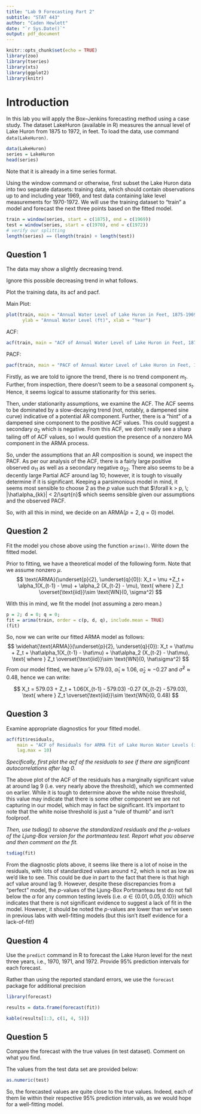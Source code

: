 ```yaml
---
title: "Lab 9 Forecasting Part 2"
subtitle: "STAT 443"
author: "Caden Hewlett"
date: "`r Sys.Date()`"
output: pdf_document
---
```


```r
knitr::opts_chunk$set(echo = TRUE)
library(zoo)
library(tseries)
library(xts)
library(ggplot2)
library(knitr)
```
# Introduction

In this lab you will apply the Box–Jenkins forecasting method using a case study. The dataset
LakeHuron (available in R) measures the annual level of Lake Huron from 1875 to 1972, in feet.
To load the data, use command `data(LakeHuron)`.

```r
data(LakeHuron)
series = LakeHuron
head(series)
```
Note that it is already in a time series format.

Using the window command or otherwise, first subset the Lake Huron data into two separate
datasets: training data, which should contain observations up to and including year 1969, and
test data containing lake level measurements for 1970-1972. We will use the training dataset to
“train” a model and forecast the next three points based on the fitted model.
```r
train = window(series, start = c(1875), end = c(1969))
test = window(series, start = c(1970), end = c(1972))
# verify our splitting
length(series) == (length(train) + length(test))
```

## Question 1

The data may show a slightly decreasing trend. 


Ignore this possible decreasing trend in what follows. 


Plot the training data, its acf and pacf. 


Main Plot:
```r
plot(train, main = "Annual Water Level of Lake Huron in Feet, 1875-1969",
      ylab = "Annual Water Level (ft)", xlab = "Year")
```

ACF:
```r
acf(train, main = "ACF of Annual Water Level of Lake Huron in Feet, 1875-1969")
```

PACF:
```r
pacf(train, main = "PACF of Annual Water Level of Lake Huron in Feet, 1875-1969")
```


\underline{ Determine an appropriate ARMA model and explain your choice. }

Firstly, as we are told to ignore the trend, there is no trend component $m_t$. Further, from inspection, there doesn't seem to be a seasonal component $s_t$. Hence, it seems logical to assume stationarity for this series.


Then, under stationarity assumptions, we examine the ACF. The ACF seems to be dominated by a slow-decaying trend (not, notably, a dampened sine curve) indicative of a potential AR component. Further, there is a "hint" of a dampened sine component to the positive ACF values. This could suggest a secondary $\alpha_2$ which is negative. From this ACF, we don't really see a sharp tailing off of ACF values, so I would question the presence of a nonzero MA component in the ARMA process.


So, under the assumptions that an AR composition is sound, we inspect the PACF. As per our analysis of the ACF, there is a fairly large positive observed $\alpha_{11}$ as well as a secondary negative $\alpha_{22}$. There also seems to be a decently large Partial ACF around lag 10; however, it is tough to visually determine if it is significant. Keeping a parsimonious model in mind, it seems most sensible to choose $2$ as the $p$ value such that $\forall k > p, \; |\hat\alpha_{kk}| < 2/\sqrt{n}$ which seems sensible given our assumptions and the observed PACF.

So, with all this in mind, we decide on an $\text{ARMA}(p = 2, q = 0)$ model.

## Question 2


Fit the model you chose above using the function `arima()`. Write down the fitted model.

Prior to fitting, we have a theoretical model of the following form. Note that we assume nonzero $\mu$.
$$
\text{ARMA}(\underset{p}{2}, \underset{q}{0}): X_t = \mu  +Z_t + \alpha_1(X_{t-1} - \mu) + \alpha_2 (X_{t-2} - \mu), \text{ where } Z_t \overset{\text{iid}}\sim  \text{WN}(0, \sigma^2)
$$

With this in mind, we fit the model (not assuming a zero mean.)

```r
p = 2; d = 0; q = 0;
fit = arima(train, order = c(p, d, q), include.mean = TRUE)
(fit)
```
So, now we can write our fitted ARMA model as follows:
$$
\widehat{\text{ARMA}}(\underset{p}{2}, \underset{q}{0}): X_t = \hat\mu  + Z_t + \hat\alpha_1(X_{t-1} - \hat\mu) + \hat\alpha_2 (X_{t-2} - \hat\mu), \text{ where } Z_t \overset{\text{iid}}\sim  \text{WN}(0, \hat\sigma^2)
$$
From our model fitted, we have $\hat\mu \approx 579.03$, $\hat\alpha_1 \approx 1.06$, $\hat\alpha_2 \approx -0.27$ and $\hat\sigma^2 \approx 0.48$, hence we can write:

$$
X_t =  579.03  + Z_t + 1.06(X_{t-1} -  579.03) -0.27 (X_{t-2} -  579.03), \text{ where } Z_t \overset{\text{iid}}\sim  \text{WN}(0,   0.48)
$$

## Question 3

Examine appropriate diagnostics for your fitted model.

```r
acf(fit$residuals, 
    main = "ACF of Residuals for ARMA fit of Lake Huron Water Levels (in ft)",
    lag.max = 10)
```

*Specifically, first plot the acf of the residuals to see if there are significant autocorrelations after lag 0.*

The above plot of the ACF of the residuals has a marginally significant value at around lag $9$ (i.e. very nearly above the threshold), which we commented on earlier. While it is tough to determine above the white noise threshold, this value may indicate that there is some other component we are not capturing in our model, which may in fact be significant. It's important to note that the white noise threshold is just a "rule of thumb" and isn't foolproof. 

*Then, use tsdiag() to observe the standardized residuals and the p-values of the Ljung-Box version for the portmanteau test. Report what you observe and then comment on the fit.*

```r
tsdiag(fit)
```

From the diagnostic plots above, it seems like there is a lot of noise in the residuals, with lots of standardized values around $\pm 2$, which is not as low as we'd like to see. This could be due in part to the fact that there is that high acf value around lag $9$. However, despite these discrepancies from a "perfect" model, the $p$-values of the Ljung-Box Portmanteau test do not fall below the $\alpha$ for any common testing levels (i.e. $\alpha \in \{0.01, 0.05, 0.10\}$) which indicates that there is not significant evidence to suggest a lack of fit in the model. However, it should be noted the $p$-values are lower than we've seen in previous labs with well-fitting models (but this isn't itself evidence for a lack-of-fit!)

## Question 4

Use the `predict` command in R to forecast the Lake Huron level for the next three years,
i.e., 1970, 1971, and 1972. Provide 95% prediction intervals for each forecast.


Rather than using the reported standard errors, we use the `forecast` package for additional precision
```r
library(forecast)

results = data.frame(forecast(fit))

kable(results[1:3, c(1, 4, 5)])
```

## Question 5

Compare the forecast with the true values (in test dataset). Comment on what you find.

The values from the test data set are provided below:
```r
as.numeric(test)
```

So, the forecasted values are quite close to the true values. Indeed, each of them lie within their respective $95\%$ prediction intervals, as we would hope for a well-fitting model. 